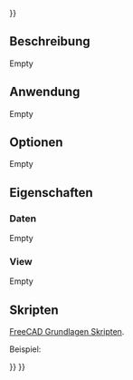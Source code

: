 <languages/>

{{VeryImportantMessage|This is an unfinished experimental feature. [[CAM_experimental|Enable Experimental Features]]}}

{{UnfinishedDocu{{#translation:}}}}

{{Docnav
|[[CAM_Area|Area]]
|[[CAM_Tools|Tools]]
|[[CAM_Workbench|CAM]]
|IconL=CAM_Area.svg
|IconR=
|IconC=Workbench_CAM.svg
}}

{{GuiCommand
|Name=CAM Area Workplane
|MenuLocation=CAM → Area workplane
|Workbenches=[[CAM_Workbench|CAM]]
}}

<span id="Description"></span>
==Beschreibung==

Empty

<span id="Usage"></span>
==Anwendung==

Empty

<span id="Options"></span>
==Optionen==

Empty

<span id="Properties"></span>
==Eigenschaften==

<span id="Data"></span>
===Daten===

Empty

===View===

Empty

<span id="Scripting"></span>
==Skripten==

{{Emphasis|Siehe auch:}} [[FreeCAD_Scripting_Basics/de|FreeCAD Grundlagen Skripten]].

Beispiel:

{{Code|code=
#Place code example here.
}}


{{Docnav
|[[CAM_Area|Area]]
|[[CAM_Tools|Tools]]
|[[CAM_Workbench|CAM]]
|IconL=CAM_Area.svg
|IconR=
|IconC=Workbench_CAM.svg
}}

{{CAM_Tools_navi{{#translation:}}}}
{{Userdocnavi{{#translation:}}}}